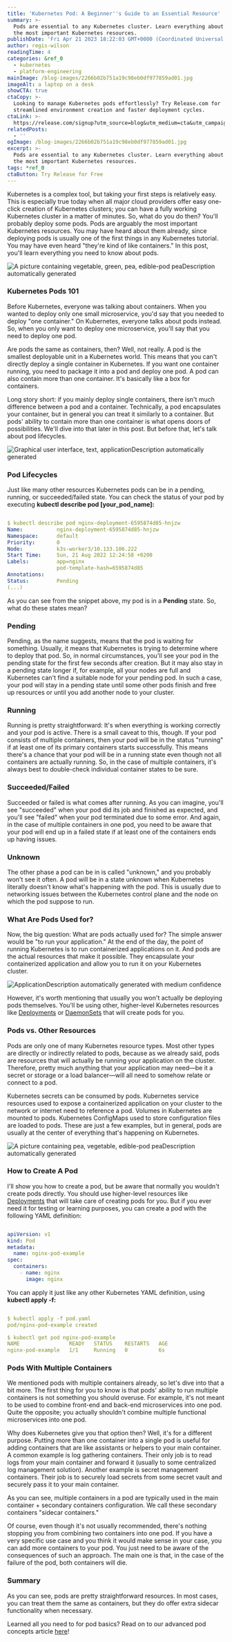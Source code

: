 ```yaml
---
title: 'Kubernetes Pod: A Beginner''s Guide to an Essential Resource'
summary: >-
  Pods are essential to any Kubernetes cluster. Learn everything about one of
  the most important Kubernetes resources.
publishDate: 'Fri Apr 21 2023 18:22:03 GMT+0000 (Coordinated Universal Time)'
author: regis-wilson
readingTime: 4
categories: &ref_0
  - kubernetes
  - platform-engineering
mainImage: /blog-images/2266b02b751a19c98eb0df977859ad01.jpg
imageAlt: a laptop on a desk
showCTA: true
ctaCopy: >-
  Looking to manage Kubernetes pods effortlessly? Try Release.com for
  streamlined environment creation and faster deployment cycles.
ctaLink: >-
  https://release.com/signup?utm_source=blog&utm_medium=cta&utm_campaign=blog-cta&utm_content=kubernetes-pod-a-beginners-guide-to-an-essential-resource
relatedPosts:
  - ''
ogImage: /blog-images/2266b02b751a19c98eb0df977859ad01.jpg
excerpt: >-
  Pods are essential to any Kubernetes cluster. Learn everything about one of
  the most important Kubernetes resources.
tags: *ref_0
ctaButton: Try Release for Free
---
```


Kubernetes is a complex tool, but taking your first steps is relatively easy. This is especially true today when all major cloud providers offer easy one-click creation of Kubernetes clusters; you can have a fully working Kubernetes cluster in a matter of minutes. So, what do you do then? You'll probably deploy some pods. Pods are arguably the most important Kubernetes resources. You may have heard about them already, since deploying pods is usually one of the first things in any Kubernetes tutorial. You may have even heard "they're kind of like containers." In this post, you'll learn everything you need to know about pods. 

![A picture containing vegetable, green, pea, edible-pod peaDescription automatically generated](/blog-images/143080a00967445b7f95074d3051b41d.jpeg)

### Kubernetes Pods 101

Before Kubernetes, everyone was talking about containers. When you wanted to deploy only one small microservice, you'd say that you needed to deploy "one container." On Kubernetes, everyone talks about pods instead. So, when you only want to deploy one microservice, you'll say that you need to deploy one pod. 

Are pods the same as containers, then? Well, not really. A pod is the smallest deployable unit in a Kubernetes world. This means that you can't directly deploy a single container in Kubernetes. If you want one container running, you need to package it into a pod and deploy one pod. A pod can also contain more than one container. It's basically like a box for containers. 

Long story short: if you mainly deploy single containers, there isn't much difference between a pod and a container. Technically, a pod encapsulates your container, but in general you can treat it similarly to a container. But pods' ability to contain more than one container is what opens doors of possibilities. We'll dive into that later in this post. But before that, let's talk about pod lifecycles. 

![Graphical user interface, text, applicationDescription automatically generated](/blog-images/c49d794341cb6fa950f9c4407002f7bd.png)

### Pod Lifecycles

Just like many other resources Kubernetes pods can be in a pending, running, or succeeded/failed state. You can check the status of your pod by executing **kubectl describe pod \[your\_pod\_name\]:** 

```yaml

$ kubectl describe pod nginx-deployment-6595874d85-hnjzw
Name:           nginx-deployment-6595874d85-hnjzw
Namespace:      default
Priority:       0
Node:           k3s-worker3/10.133.106.222
Start Time:     Sun, 21 Aug 2022 12:24:58 +0200
Labels:         app=nginx
                pod-template-hash=6595874d85
Annotations:    
Status:         Pending
(...)

```

As you can see from the snippet above, my pod is in a **Pending** state. So, what do these states mean? 

### Pending

Pending, as the name suggests, means that the pod is waiting for something. Usually, it means that Kubernetes is trying to determine where to deploy that pod. So, in normal circumstances, you'll see your pod in the pending state for the first few seconds after creation. But it may also stay in a pending state longer if, for example, all your nodes are full and Kubernetes can't find a suitable node for your pending pod. In such a case, your pod will stay in a pending state until some other pods finish and free up resources or until you add another node to your cluster. 

### Running

Running is pretty straightforward: It's when everything is working correctly and your pod is active. There is a small caveat to this, though. If your pod consists of multiple containers, then your pod will be in the status "running" if at least one of its primary containers starts successfully. This means there's a chance that your pod will be in a running state even though not all containers are actually running. So, in the case of multiple containers, it's always best to double-check individual container states to be sure. 

### Succeeded/Failed

Succeeded or failed is what comes after running. As you can imagine, you'll see "succeeded" when your pod did its job and finished as expected, and you'll see "failed" when your pod terminated due to some error. And again, in the case of multiple containers in one pod, you need to be aware that your pod will end up in a failed state if at least one of the containers ends up having issues. 

### Unknown

The other phase a pod can be in is called "unknown," and you probably won't see it often. A pod will be in a state unknown when Kubernetes literally doesn't know what's happening with the pod. This is usually due to networking issues between the Kubernetes control plane and the node on which the pod suppose to run.   

### What Are Pods Used for?

Now, the big question: What are pods actually used for? The simple answer would be "to run your application." At the end of the day, the point of running Kubernetes is to run containerized applications on it. And pods are the actual resources that make it possible. They encapsulate your containerized application and allow you to run it on your Kubernetes cluster. 

![ApplicationDescription automatically generated with medium confidence](/blog-images/05e25541f21a570d7cd3d31bfb7edba2.png)

However, it's worth mentioning that usually you won't actually be deploying pods themselves. You'll be using other, higher-level Kubernetes resources like [Deployments](https://kubernetes.io/docs/concepts/workloads/controllers/deployment/) or [DaemonSets](https://release.com/blog/kubernetes-daemonset-tutorial) that will create pods for you. 

### Pods vs. Other Resources

Pods are only one of many Kubernetes resource types. Most other types are directly or indirectly related to pods, because as we already said, pods are resources that will actually be running your application on the cluster. Therefore, pretty much anything that your application may need—be it a secret or storage or a load balancer—will all need to somehow relate or connect to a pod. 

Kubernetes secrets can be consumed by pods. Kubernetes service resources used to expose a containerized application on your cluster to the network or internet need to reference a pod. Volumes in Kubernetes are mounted to pods. Kubernetes ConfigMaps used to store configuration files are loaded to pods. These are just a few examples, but in general, pods are usually at the center of everything that's happening on Kubernetes. 

![A picture containing pea, vegetable, edible-pod peaDescription automatically generated](/blog-images/ca65057279804f39a7884105ed6dfba7.jpeg)

### How to Create A Pod

I'll show you how to create a pod, but be aware that normally you wouldn't create pods directly. You should use higher-level resources like [Deployments](https://kubernetes.io/docs/concepts/workloads/controllers/deployment/) that will take care of creating pods for you. But if you ever need it for testing or learning purposes, you can create a pod with the following YAML definition: 

```yaml

apiVersion: v1
kind: Pod
metadata:
  name: nginx-pod-example
spec:
  containers:
    - name: nginx
      image: nginx

```

You can apply it just like any other Kubernetes YAML definition, using **kubectl apply -f:** 

```yaml

$ kubectl apply -f pod.yaml 
pod/nginx-pod-example created

$ kubectl get pod nginx-pod-example
NAME                READY   STATUS    RESTARTS   AGE
nginx-pod-example   1/1     Running   0          6s

```

### Pods With Multiple Containers

We mentioned pods with multiple containers already, so let's dive into that a bit more. The first thing for you to know is that pods' ability to run multiple containers is not something you should overuse. For example, it's not meant to be used to combine front-end and back-end microservices into one pod. Quite the opposite; you actually shouldn't combine multiple functional microservices into one pod. 

Why does Kubernetes give you that option then? Well, it's for a different purpose. Putting more than one container into a single pod is useful for adding containers that are like assistants or helpers to your main container. A common example is log gathering containers. Their only job is to read logs from your main container and forward it (usually to some centralized log management solution). Another example is secret management containers. Their job is to securely load secrets from some secret vault and securely pass it to your main container. 

As you can see, multiple containers in a pod are typically used in the main container + secondary containers configuration. We call these secondary containers "sidecar containers." 

Of course, even though it's not usually recommended, there's nothing stopping you from combining two containers into one pod. If you have a very specific use case and you think it would make sense in your case, you can add more containers to your pod. You just need to be aware of the consequences of such an approach. The main one is that, in the case of the failure of the pod, both containers will die. 

### Summary

As you can see, pods are pretty straightforward resources. In most cases, you can treat them the same as containers, but they do offer extra sidecar functionality when necessary. 

Learned all you need to for pod basics? Read on to our advanced pod concepts article [here](https://release.com/blog/kubernetes-pods-advanced-concepts-explained)!
